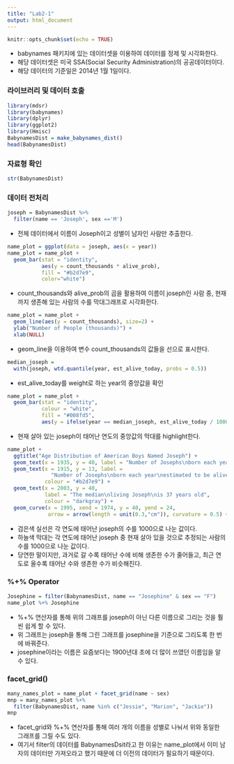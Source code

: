 ```yaml
---
title: "Lab2-1"
output: html_document
---
```


```r
knitr::opts_chunk$set(echo = TRUE)
```

- babynames 패키지에 있는 데이터셋을 이용하여 데이터를 정제 및 시각화한다.
- 해당 데이터셋은 미국 SSA(Social Security Administration)의 공공데이터이다.
- 해당 데이터의 기준일은 2014년 1월 1일이다.

### 라이브러리 및 데이터 호출
```r
library(mdsr)
library(babynames)
library(dplyr)
library(ggplot2)
library(Hmisc)
BabynamesDist = make_babynames_dist()
head(BabynamesDist)
```

### 자료형 확인
```r
str(BabynamesDist)
```

### 데이터 전처리
```r
joseph = BabynamesDist %>% 
  filter(name == 'Joseph', sex =='M')
```

- 전체 데이터에서 이름이 Joseph이고 성별이 남자인 사람만 추출한다.


```r
name_plot = ggplot(data = joseph, aes(x = year))
name_plot = name_plot +
  geom_bar(stat = "identity",
           aes(y = count_thousands * alive_prob),
           fill = "#b2d7e9",
           color="white")
```

- count_thousands와 alive_prob의 곱을 활용하여 이름이 joseph인 사람 중, 현재까지 생존해 있는 사람의 수를 막대그래프로 시각화한다.

```r
name_plot = name_plot +
  geom_line(aes(y = count_thousands), size=2) +
  ylab("Number of People (thousands)") +
  xlab(NULL)
```

- geom_line을 이용하여 변수 count_thousands의 값들을 선으로 표시한다.

```r
median_joseph =
  with(joseph, wtd.quantile(year, est_alive_today, probs = 0.5))
```

- est_alive_today를 weight로 하는 year의 중앙값을 확인

```r
name_plot = name_plot +
  geom_bar(stat = "identity", 
           colour = "white", 
           fill = "#008fd5",
           aes(y = ifelse(year == median_joseph, est_alive_today / 1000, 0)))
```

- 현재 살아 있는 joseph이 태어난 연도의 중앙값의 막대를 highlight한다.

```r
name_plot +
  ggtitle("Age Distribution of American Boys Named Joseph") +
  geom_text(x = 1935, y = 40, label = "Number of Josephs\nborn each year") +
  geom_text(x = 1915, y = 13, label =
              "Number of Josephs\nborn each year\nestimated to be alive\non 1/1/2014",
            colour = "#b2d7e9") +
  geom_text(x = 2003, y = 40,
            label = "The median\nliving Joseph\nis 37 years old",
            colour = "darkgray") +
  geom_curve(x = 1995, xend = 1974, y = 40, yend = 24,
             arrow = arrow(length = unit(0.3,"cm")), curvature = 0.5) + ylim(0, 42)
```

- 검은색 실선은 각 연도에 태어난 joseph의 수를 1000으로 나눈 값이다.
- 하늘색 막대는 각 연도에 태어난 joseph 중 현재 살아 있을 것으로 추정되는 사람의 수를 1000으로 나눈 값이다.
- 당연한 말이지만, 과거로 갈 수록 태어난 수에 비해 생존한 수가 줄어들고, 최근 연도로 올수록 태어난 수와 생존한 수가 비슷해진다.

### %+% Operator
```r
Josephine = filter(BabynamesDist, name == "Josephine" & sex == "F")
name_plot %+% Josephine
```

- %+% 연산자를 통해 위의 그래프를 joseph이 아닌 다른 이름으로 그리는 것을 훨씬 쉽게 할 수 있다.
- 위 그래프는 joseph을 통해 그린 그래프를 josephine을 기준으로 그리도록 한 번에 바꿔준다.
- josephine이라는 이름은 요즘보다는 1900년대 초에 더 많이 쓰였던 이름임을 알 수 있다.


### facet_grid()
```r
many_names_plot = name_plot + facet_grid(name ~ sex)
mnp = many_names_plot %+% 
  filter(BabynamesDist, name %in% c("Jessie", "Marion", "Jackie"))
mnp
```

- facet_grid와 %+% 연산자를 통해 여러 개의 이름을 성별로 나눠서 위와 동일한 그래프를 그릴 수도 있다.
- 여기서 filter의 데이터를 BabynamesDsit라고 한 이유는 name_plot에서 이미 남자의 데이터만 가져오라고 했기 때문에 더 이전의 데이터가 필요하기 때문이다.
